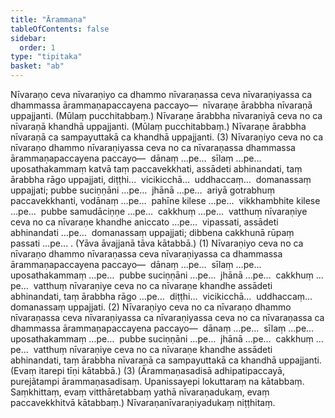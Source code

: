 ```yaml
---
title: "Ārammaṇa"
tableOfContents: false
sidebar:
  order: 1
type: "tipitaka"
basket: "ab"
---
```



<DynamicBreadcrumb />

<Division number="91">

<Paragraph number="2083">
Nīvaraṇo ceva nīvaraṇiyo ca dhammo nīvaraṇassa ceva nīvaraṇiyassa ca dhammassa ārammaṇapaccayena paccayo—  nīvaraṇe ārabbha nīvaraṇā uppajjanti. (Mūlaṃ pucchitabbaṃ.) Nīvaraṇe ārabbha nīvaraṇiyā ceva no ca nīvaraṇā khandhā uppajjanti. (Mūlaṃ pucchitabbaṃ.) Nīvaraṇe ārabbha nīvaraṇā ca sampayuttakā ca khandhā uppajjanti. (3)
</Paragraph>

<Paragraph number="2084">
Nīvaraṇiyo ceva no ca nīvaraṇo dhammo nīvaraṇiyassa ceva no ca nīvaraṇassa dhammassa ārammaṇapaccayena paccayo—  dānaṃ …pe…  sīlaṃ …pe…  uposathakammaṃ katvā taṃ paccavekkhati, assādeti abhinandati, taṃ ārabbha rāgo uppajjati, diṭṭhi…  vicikicchā…  uddhaccaṃ…  domanassaṃ uppajjati; pubbe suciṇṇāni …pe…  jhānā …pe…  ariyā gotrabhuṃ paccavekkhanti, vodānaṃ …pe…  pahīne kilese …pe…  vikkhambhite kilese …pe…  pubbe samudāciṇṇe …pe…  cakkhuṃ …pe…  vatthuṃ nīvaraṇiye ceva no ca nīvaraṇe khandhe aniccato …pe…  vipassati, assādeti abhinandati …pe…  domanassaṃ uppajjati; dibbena cakkhunā rūpaṃ passati …pe… . (Yāva āvajjanā tāva kātabbā.) (1)
</Paragraph>

<Paragraph number="2085">
Nīvaraṇiyo ceva no ca nīvaraṇo dhammo nīvaraṇassa ceva nīvaraṇiyassa ca dhammassa ārammaṇapaccayena paccayo—  dānaṃ …pe…  sīlaṃ …pe…  uposathakammaṃ …pe…  pubbe suciṇṇāni …pe…  jhānā …pe…  cakkhuṃ …pe…  vatthuṃ nīvaraṇiye ceva no ca nīvaraṇe khandhe assādeti abhinandati, taṃ ārabbha rāgo …pe…  diṭṭhi…  vicikicchā…  uddhaccaṃ…  domanassaṃ uppajjati. (2)
</Paragraph>

<Paragraph number="2086">
Nīvaraṇiyo ceva no ca nīvaraṇo dhammo nīvaraṇassa ceva nīvaraṇiyassa ca nīvaraṇiyassa ceva no ca nīvaraṇassa ca dhammassa ārammaṇapaccayena paccayo—  dānaṃ …pe…  sīlaṃ …pe…  uposathakammaṃ …pe…  pubbe suciṇṇāni …pe…  jhānā …pe…  cakkhuṃ …pe…  vatthuṃ nīvaraṇiye ceva no ca nīvaraṇe khandhe assādeti abhinandati, taṃ ārabbha nīvaraṇā ca sampayuttakā ca khandhā uppajjanti. (Evaṃ itarepi tīṇi kātabbā.) (3)
</Paragraph>

<Paragraph number="2087">
(Ārammaṇasadisā adhipatipaccayā, purejātampi ārammaṇasadisaṃ. Upanissayepi lokuttaraṃ na kātabbaṃ. Saṃkhittaṃ, evaṃ vitthāretabbaṃ yathā nīvaraṇadukaṃ, evaṃ paccavekkhitvā kātabbaṃ.)

</Paragraph>
</Division>

<Paragraph number="2088" type="center">
Nīvaraṇanīvaraṇiyadukaṃ niṭṭhitaṃ.
</Paragraph>
